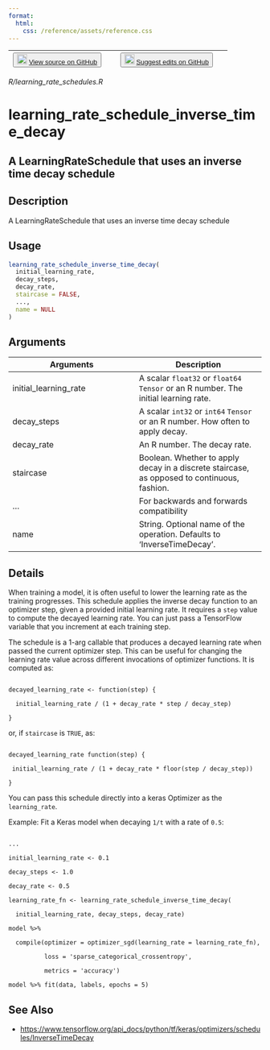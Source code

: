 ```yaml
---
format:
  html:
    css: /reference/assets/reference.css
---
```


| <button class="button"> ![](/reference/assets/GitHub-Mark-32px.png){width="20"} [View source on GitHub](https://github.com/rstudio/keras//blob/main/R/learning_rate_schedules.R) </button> | <button class="button"> ![](/reference/assets/GitHub-Mark-32px.png){width="20"} [Suggest edits on GitHub](https://github.com/rstudio/keras//edit/main/R/learning_rate_schedules.R) </button> |
|:------------------------------:|:--------------------------------------:|

*R/learning_rate_schedules.R*

# learning_rate_schedule_inverse_time_decay

## A LearningRateSchedule that uses an inverse time decay schedule

## Description
A LearningRateSchedule that uses an inverse time decay schedule 


## Usage
```r
learning_rate_schedule_inverse_time_decay( 
  initial_learning_rate, 
  decay_steps, 
  decay_rate, 
  staircase = FALSE, 
  ..., 
  name = NULL 
) 
```

## Arguments
|Arguments|Description|
|---|---|
| initial_learning_rate | A scalar `float32` or `float64` `Tensor` or an R number. The initial learning rate. |
| decay_steps | A scalar `int32` or `int64` `Tensor` or an R number. How often to apply decay. |
| decay_rate | An R number. The decay rate. |
| staircase | Boolean. Whether to apply decay in a discrete staircase, as opposed to continuous, fashion. |
| ... | For backwards and forwards compatibility |
| name | String.  Optional name of the operation.  Defaults to 'InverseTimeDecay'. |

## Details

When training a model, it is often useful to lower the learning rate as the training progresses. This schedule applies the inverse decay function to an optimizer step, given a provided initial learning rate. It requires a `step` value to compute the decayed learning rate. You can just pass a TensorFlow variable that you increment at each training step. 

The schedule is a 1-arg callable that produces a decayed learning rate when passed the current optimizer step. This can be useful for changing the learning rate value across different invocations of optimizer functions. It is computed as: 

```

decayed_learning_rate <- function(step) { 

  initial_learning_rate / (1 + decay_rate * step / decay_step) 

} 

```

or, if `staircase` is `TRUE`, as: 

```

decayed_learning_rate function(step) { 

 initial_learning_rate / (1 + decay_rate * floor(step / decay_step)) 

} 

```

You can pass this schedule directly into a keras Optimizer as the `learning_rate`. 

Example: Fit a Keras model when decaying `1/t` with a rate of `0.5`: 

```

... 

initial_learning_rate <- 0.1 

decay_steps <- 1.0 

decay_rate <- 0.5 

learning_rate_fn <- learning_rate_schedule_inverse_time_decay( 

  initial_learning_rate, decay_steps, decay_rate) 

model %>% 

  compile(optimizer = optimizer_sgd(learning_rate = learning_rate_fn), 

          loss = 'sparse_categorical_crossentropy', 

          metrics = 'accuracy') 

model %>% fit(data, labels, epochs = 5) 

```





## See Also
- [https://www.tensorflow.org/api_docs/python/tf/keras/optimizers/schedules/InverseTimeDecay](https://www.tensorflow.org/api_docs/python/tf/keras/optimizers/schedules/InverseTimeDecay)

